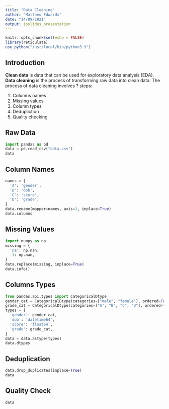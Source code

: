 ```yaml
---
title: "Data Cleaning"
author: "Matthew Edwards"
date: "14/09/2021"
output: ioslides_presentation
---
```


```r
knitr::opts_chunk$set(echo = FALSE)
library(reticulate)
use_python("/usr/local/bin/python3.9")
```

## Introduction

**Clean data** is data that can be used for exploratory data analysis (EDA). **Data cleaning** is the process of transforming raw data into clean data. The process of data cleaning involves ? steps:

1. Columns names
2. Missing values
3. Column types
4. Dedupliction
5. Quality checking

## Raw Data

```python
import pandas as pd
data = pd.read_csv("data.csv")
data
```

## Column Names

```python
names = {
  'A': 'gender',
  'B': 'dob',
  'C': 'score',
  'D': 'grade',
}
data.rename(mapper=names, axis=1, inplace=True)
data.columns
```

## Missing Values

```python
import numpy as np
missing = {
  'na': np.nan,
  -1: np.nan,
}
data.replace(missing, inplace=True)
data.info()
```

## Columns Types

```python
from pandas.api.types import CategoricalDtype
gender_cat = CategoricalDtype(categories=["male", "female"], ordered=False)
grade_cat = CategoricalDtype(categories=["A", "B", "C", "D"], ordered=True)
types = {
  'gender': gender_cat,
  'dob': 'datetime64',
  'score': 'float64',
  'grade': grade_cat,
}
data = data.astype(types)
data.dtypes
```

## Deduplication

```python
data.drop_duplicates(inplace=True)
data
```

## Quality Check

```python
data
```

